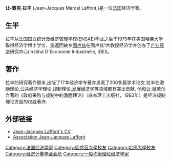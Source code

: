 '''让-雅克·拉丰''' (Jean-Jacques Marcel Laffont,{{bd|1947年||2004年}})是一位[[法国|法国]]经济学家。

==生平==
拉丰从法国国立统计及经济管理学校([[ENSAE|ENSAE]])毕业之后于1975年在美国[[哈佛大学|哈佛大学]]取得经济学博士学位，旋返回故乡[[图卢兹|图卢兹]]在图卢兹1大教授经济学并创办了[[产业经济|产业经济]]研究中心(Institut D'Economie Industrielle, IDEI)。

==著作==
拉丰的研究著作颇丰,出版了17本经济学专著并发表了200多篇学术论文.拉丰在激励理论,公共经济学理论,规制理论,[[发展经济学|发展经济学]]等领域都有突出贡献, 他和[[让·梯若尔|让·梯若尔]]合著的《政府采购与规制中的激励理论》（麻省理工出版社，1993年）是经济规制理论方面的权威著作.

== 外部链接 ==    
* [http://www.idei.fr/doc/cv/laffont_04e.pdf Jean-Jacques Laffont's CV]{{Wayback|url=http://www.idei.fr/doc/cv/laffont_04e.pdf |date=20081115065257 }}
* [http://www.jjlaffont.org Association Jean-Jacques Laffont]{{Wayback|url=http://www.jjlaffont.org/ |date=20200602000439 }}

{{经济计量学会会长}}
{{欧洲经济学会会长}}
{{Authority control}}

{{DEFAULTSORT:Laffont}}
[[Category:法国经济学家|Category:法国经济学家]]
[[Category:圖盧茲大學校友|Category:圖盧茲大學校友]]
[[Category:哈佛大學校友|Category:哈佛大學校友]]
[[Category:经济计量学会会长|Category:经济计量学会会长]]
[[Category:一般均衡理论经济学家|Category:一般均衡理论经济学家]]